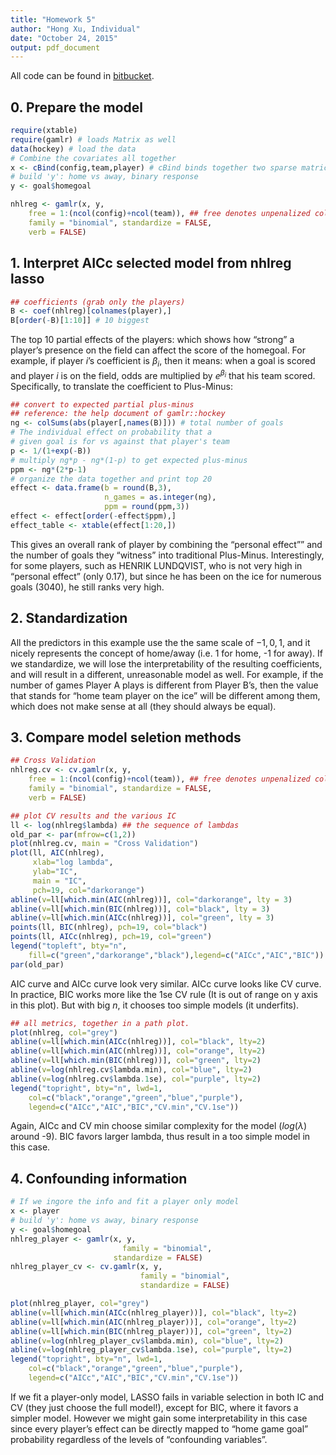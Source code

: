 ```yaml
---
title: "Homework 5"
author: "Hong Xu, Individual"
date: "October 24, 2015"
output: pdf_document
---
```

All code can be found in [bitbucket](https://bitbucket.org/hx23/hockey_regression).

## 0. Prepare the model ##
```r
require(xtable)
require(gamlr) # loads Matrix as well
data(hockey) # load the data
# Combine the covariates all together
x <- cBind(config,team,player) # cBind binds together two sparse matrices
# build 'y': home vs away, binary response
y <- goal$homegoal

nhlreg <- gamlr(x, y, 
	free = 1:(ncol(config)+ncol(team)), ## free denotes unpenalized columns
	family = "binomial", standardize = FALSE,
	verb = FALSE)
```
## 1. Interpret AICc selected model from nhlreg lasso ##
```r
## coefficients (grab only the players)
B <- coef(nhlreg)[colnames(player),]
B[order(-B)[1:10]] # 10 biggest
```
The top 10 partial effects of the players: which shows how "strong" a player's presence on the field can affect the score of the homegoal. For example, if player $i$'s coefficient is $\beta_i$, then it means: when a goal is scored and player $i$ is on the field, odds are multiplied by $e^{\beta_i}$ that his team scored.\newline
\newline
Specifically, to translate the coefficient to Plus-Minus:
```r
## convert to expected partial plus-minus
## reference: the help document of gamlr::hockey
ng <- colSums(abs(player[,names(B)])) # total number of goals
# The individual effect on probability that a
# given goal is for vs against that player's team
p <- 1/(1+exp(-B)) 
# multiply ng*p - ng*(1-p) to get expected plus-minus
ppm <- ng*(2*p-1)
# organize the data together and print top 20
effect <- data.frame(b = round(B,3), 
                     n_games = as.integer(ng), 
                     ppm = round(ppm,3))
effect <- effect[order(-effect$ppm),]
effect_table <- xtable(effect[1:20,])
```
\begin{table}[ht]
\centering
\begin{tabular}{rrrr}
  \hline
 & b & n\_games & ppm \\ 
  \hline
JOE\_THORNTON & 0.38 & 1740 & 329.84 \\ 
  PAVEL\_DATSYUK & 0.38 & 1725 & 320.70 \\ 
  SIDNEY\_CROSBY & 0.41 & 1568 & 319.36 \\ 
  ALEX\_OVECHKIN & 0.30 & 1705 & 254.52 \\ 
  HENRIK\_LUNDQVIST & 0.17 & 3040 & 251.76 \\ 
  HENRIK\_SEDIN & 0.29 & 1634 & 237.18 \\ 
  MARIAN\_HOSSA & 0.26 & 1752 & 230.24 \\ 
  NICKLAS\_LIDSTROM & 0.21 & 2128 & 223.94 \\ 
  DANIEL\_ALFREDSSON & 0.25 & 1732 & 216.01 \\ 
  ANDREI\_MARKOV & 0.28 & 1549 & 213.38 \\ 
  MIIKKA\_KIPRUSOFF & 0.14 & 3076 & 208.80 \\ 
  MARIAN\_GABORIK & 0.32 & 1287 & 203.00 \\ 
  ALEXANDER\_SEMIN & 0.35 & 1148 & 199.86 \\ 
  CHRIS\_PRONGER & 0.26 & 1557 & 197.41 \\ 
  HENRIK\_ZETTERBERG & 0.21 & 1803 & 192.92 \\ 
  PETER\_FORSBERG & 0.76 & 532 & 191.76 \\ 
  JONATHAN\_TOEWS & 0.31 & 1200 & 182.30 \\ 
  TEEMU\_SELANNE & 0.31 & 1197 & 182.17 \\ 
  LUBOMIR\_VISNOVSKY & 0.31 & 1179 & 179.72 \\ 
  RYAN\_GETZLAF & 0.27 & 1341 & 179.29 \\ 
   \hline
\end{tabular}
\end{table}

This gives an overall rank of player by combining the "personal effect"" and the number of goals they "witness" into traditional Plus-Minus. Interestingly, for some players, such as HENRIK LUNDQVIST, who is not very high in "personal effect" (only 0.17), but since he has been on the ice for numerous goals (3040), he still ranks very high.


## 2. Standardization ##
All the predictors in this example use the the same scale of ${-1, 0, 1}$, and it nicely represents the concept of home/away (i.e. 1 for home, -1 for away). If we standardize, we will lose the interpretability of the resulting coefficients, and will result in a different, unreasonable model as well. For example, if the number of games Player A plays is different from Player B's, then the value that stands for "home team player on the ice" will be different among them, which does not make sense at all (they should always be equal).\newline

## 3. Compare model seletion methods ##
```r
## Cross Validation
nhlreg.cv <- cv.gamlr(x, y, 
	free = 1:(ncol(config)+ncol(team)), ## free denotes unpenalized columns
	family = "binomial", standardize = FALSE,
	verb = FALSE)

## plot CV results and the various IC
ll <- log(nhlreg$lambda) ## the sequence of lambdas
old_par <- par(mfrow=c(1,2))
plot(nhlreg.cv, main = "Cross Validation")
plot(ll, AIC(nhlreg), 
     xlab="log lambda", 
     ylab="IC",
     main = "IC",
     pch=19, col="darkorange")
abline(v=ll[which.min(AIC(nhlreg))], col="darkorange", lty = 3)
abline(v=ll[which.min(BIC(nhlreg))], col="black", lty = 3)
abline(v=ll[which.min(AICc(nhlreg))], col="green", lty = 3)
points(ll, BIC(nhlreg), pch=19, col="black")
points(ll, AICc(nhlreg), pch=19, col="green")
legend("topleft", bty="n",
	fill=c("green","darkorange","black"),legend=c("AICc","AIC","BIC"))
par(old_par)
```
AIC curve and AICc curve look very similar. AICc curve looks like CV curve. \newline
In practice, BIC works more like the 1se CV rule (It is out of range on y axis in this plot). \newline
But with big $n$, it chooses too simple models (it underfits).

```r
## all metrics, together in a path plot.
plot(nhlreg, col="grey")
abline(v=ll[which.min(AICc(nhlreg))], col="black", lty=2)
abline(v=ll[which.min(AIC(nhlreg))], col="orange", lty=2)
abline(v=ll[which.min(BIC(nhlreg))], col="green", lty=2)
abline(v=log(nhlreg.cv$lambda.min), col="blue", lty=2)
abline(v=log(nhlreg.cv$lambda.1se), col="purple", lty=2)
legend("topright", bty="n", lwd=1, 
	col=c("black","orange","green","blue","purple"),
	legend=c("AICc","AIC","BIC","CV.min","CV.1se"))
```
Again, AICc and CV min choose similar complexity for the model ($log(\lambda)$ around -9). BIC favors larger lambda, thus result in a too simple model in this case.


## 4. Confounding information ##
```r
# If we ingore the info and fit a player only model
x <- player
# build 'y': home vs away, binary response
y <- goal$homegoal
nhlreg_player <- gamlr(x, y, 
	                     family = "binomial", 
                       standardize = FALSE)
nhlreg_player_cv <- cv.gamlr(x, y,
                             family = "binomial",
                             standardize = FALSE)

plot(nhlreg_player, col="grey")
abline(v=ll[which.min(AICc(nhlreg_player))], col="black", lty=2)
abline(v=ll[which.min(AIC(nhlreg_player))], col="orange", lty=2)
abline(v=ll[which.min(BIC(nhlreg_player))], col="green", lty=2)
abline(v=log(nhlreg_player_cv$lambda.min), col="blue", lty=2)
abline(v=log(nhlreg_player_cv$lambda.1se), col="purple", lty=2)
legend("topright", bty="n", lwd=1, 
	col=c("black","orange","green","blue","purple"),
	legend=c("AICc","AIC","BIC","CV.min","CV.1se"))

```
If we fit a player-only model, LASSO fails in variable selection in both IC and CV (they just choose the full model!), except for BIC, where it favors a simpler model. \newline
However we might gain some interpretability in this case since every player's effect can be directly mapped to "home game goal" probability regardless of the levels of "confounding variables".
